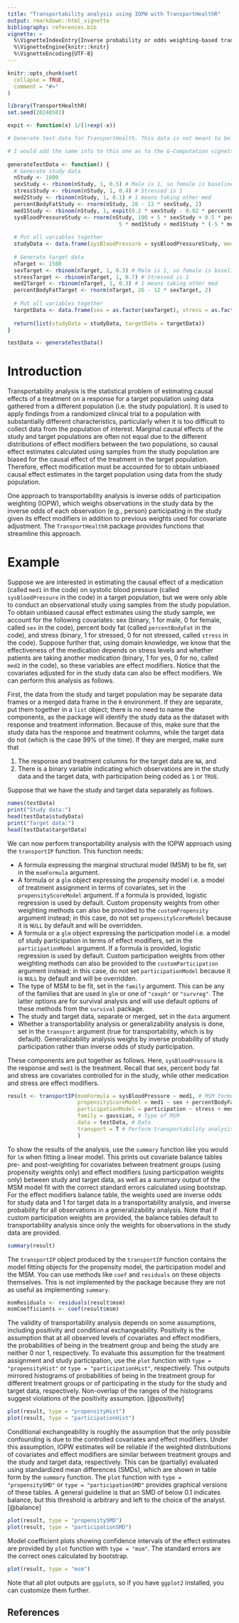 ```yaml
---
title: "Transportability analysis using IOPW with TransportHealthR"
output: rmarkdown::html_vignette
bibliography: references.bib
vignette: >
  %\VignetteIndexEntry{Inverse probability or odds weighting-based transportability analysis}
  %\VignetteEngine{knitr::knitr}
  %\VignetteEncoding{UTF-8}
---
```


```r
knitr::opts_chunk$set(
  collapse = TRUE,
  comment = "#>"
)
```

```r
library(TransportHealthR)
set.seed(20240501)

expit <- function(x) 1/(1+exp(-x))

# Generate test data for TransportHealth. This data is not meant to be officially put in the package. It is simply to test whether the implemented functions in the package accept the correct inputs and outputs.

# I would add the same info to this one as to the G-Computation vignette
  
generateTestData <- function() {
  # Generate study data
  nStudy <- 1000
  sexStudy <- rbinom(nStudy, 1, 0.5) # Male is 1, so female is baseline
  stressStudy <- rbinom(nStudy, 1, 0.4) # Stressed is 1
  med2Study <- rbinom(nStudy, 1, 0.1) # 1 means taking other med
  percentBodyFatStudy <- rnorm(nStudy, 28 - 13 * sexStudy, 2)
  med1Study <- rbinom(nStudy, 1, expit(0.2 * sexStudy - 0.02 * percentBodyFatStudy + 0.1 * stressStudy))
  sysBloodPressureStudy <- rnorm(nStudy, 100 + 5 * sexStudy + 0.5 * percentBodyFatStudy + 5 * stressStudy -
                                   5 * med1Study + med1Study * (-5 * med2Study + 7 * stressStudy))
  
  # Put all variables together
  studyData <- data.frame(sysBloodPressure = sysBloodPressureStudy, med1 = as.factor(med1Study), sex = as.factor(sexStudy), stress = as.factor(stressStudy), med2 = as.factor(med2Study), percentBodyFat = percentBodyFatStudy)
  
  # Generate target data
  nTarget <- 1500
  sexTarget <- rbinom(nTarget, 1, 0.3) # Male is 1, so female is baseline
  stressTarget <- rbinom(nTarget, 1, 0.7) # Stressed is 1
  med2Target <- rbinom(nTarget, 1, 0.3) # 1 means taking other med
  percentBodyFatTarget <- rnorm(nTarget, 26 - 12 * sexTarget, 2)
  
  # Put all variables together
  targetData <- data.frame(sex = as.factor(sexTarget), stress = as.factor(stressTarget), med2 = as.factor(med2Target), percentBodyFat = percentBodyFatTarget)
  
  return(list(studyData = studyData, targetData = targetData))
}

testData <- generateTestData()
```

# Introduction

Transportability analysis is the statistical problem of estimating causal effects of a treatment on a response for a target population using data gathered from a different population (i.e. the study population). It is used to apply findings from a randomized clinical trial to a population with substantially different characteristics, particularly when it is too difficult to collect data from the population of interest. Marginal causal effects of the study and target populations are often not equal due to the different distributions of effect modifiers between the two populations, so causal effect estimates calculated using samples from the study population are biased for the causal effect of the treatment in the target population. Therefore, effect modification must be accounted for to obtain unbiased causal effect estimates in the target population using data from the study population.

One approach to transportability analysis is inverse odds of participation weighting (IOPW), which weighs observations in the study data by the inverse odds of each observation (e.g., person) participating in the study given its effect modifiers in addition to previous weights used for covariate adjustment. The `TransportHealthR` package provides functions that streamline this approach.

# Example

Suppose we are interested in estimating the causal effect of a medication (called `med1` in the code) on systolic blood pressure (called `sysBloodPressure` in the code) in a target population, but we were only able to conduct an observational study using samples from the study population. To obtain unbiased causal effect estimates using the study sample, we account for the following covariates: sex (binary, 1 for male, 0 for female, called `sex` in the code), percent body fat (called `percentBodyFat` in the code), and stress (binary, 1 for stressed, 0 for not stressed, called `stress` in the code). Suppose further that, using domain knowledge, we know that the effectiveness of the medication depends on stress levels and whether patients are taking another medication (binary, 1 for yes, 0 for no, called `med2` in the code), so these variables are effect modifiers. Notice that the covariates adjusted for in the study data can also be effect modifiers. We can perform this analysis as follows.

First, the data from the study and target population may be separate data frames or a merged data frame in the `R` environment. If they are separate, put them together in a `list` object; there is no need to name the components, as the package will identify the study data as the dataset with response and treatment information. Because of this, make sure that the study data has the response and treatment columns, while the target data do not (which is the case 99\% of the time). If they are merged, make sure that

1. The response and treatment columns for the target data are `NA`, and
2. There is a binary variable indicating which observations are in the study data and the target data, with participation being coded as `1` or `TRUE`.

Suppose that we have the study and target data separately as follows.

```r
names(testData)
print("Study data:")
head(testData$studyData)
print("Target data:")
head(testData$targetData)

```

We can now perform transportability analysis with the IOPW approach using the `transportIP` function. This function needs:

* A formula expressing the marginal structural model (MSM) to be fit, set in the `msmFormula` argument.
* A formula or a `glm` object expressing the propensity model i.e. a model of treatment assignment in terms of covariates, set in the `propensityScoreModel` argument. If a formula is provided, logistic regression is used by default. Custom propensity weights from other weighting methods can also be provided to the `customPropensity` argument instead; in this case, do not set `propensityScoreModel` because it is `NULL` by default and will be overridden.
* A formula or a `glm` object expressing the participation model i.e. a model of study participation in terms of effect modifiers, set in the `participationModel` argument. If a formula is provided, logistic regression is used by default. Custom participation weights from other weighting methods can also be provided to the `customParticipation` argument instead; in this case, do not set `participationModel` because it is `NULL` by default and will be overridden.
* The type of MSM to be fit, set in the `family` argument. This can be any of the families that are used in `glm` or one of `"coxph"` or `"survreg"`. The latter options are for survival analysis and will use default options of these methods from the `survival` package.
* The study and target data, separate or merged, set in the `data` argument
* Whether a transportability analysis or generalizability analysis is done, set in the `transport` argument (true for transportability, which is by default). Generalizability analysis weighs by inverse probability of study participation rather than inverse odds of study participation.

These components are put together as follows. Here, `sysBloodPressure` is the response and `med1` is the treatment. Recall that sex, percent body fat and stress are covariates controlled for in the study, while other medication and stress are effect modifiers.

```r
result <- transportIP(msmFormula = sysBloodPressure ~ med1, # MSM formula
                      propensityScoreModel = med1 ~ sex + percentBodyFat + stress, # Propensity model
                      participationModel = participation ~ stress + med2, # Participation model
                      family = gaussian, # Type of MSM
                      data = testData, # Data
                      transport = T # Perform transportability analysis or generalizability analysis
                      )
```

To show the results of the analysis, use the `summary` function like you would for `lm` when fitting a linear model. This prints out covariate balance tables pre- and post-weighting for covariates between treatment groups (using propensity weights only) and effect modifiers (using participation weights only) between study and target data, as well as a summary output of the MSM model fit with the correct standard errors calculated using bootstrap. For the effect modifiers balance table, the weights used are inverse odds for study data and 1 for target data in a transportability analysis, and inverse probability for all observations in a generalizability analysis. Note that if custom participation weights are provided, the balance tables default to transportability analysis since only the weights for observations in the study data are provided.

```r
summary(result)
```

The `transportIP` object produced by the `transportIP` function contains the model fitting objects for the propensity model, the participation model and the MSM. You can use methods like `coef` and `residuals` on these objects themselves. This is not implemented by the package because they are not as useful as implementing `summary`.

```r
msmResiduals <- residuals(result$msm)
msmCoefficients <- coef(result$msm)
```

The validity of transportability analysis depends on some assumptions, including positivity and conditional exchangeability. Positivity is the assumption that at all observed levels of covariates and effect modifiers, the probabilities of being in the treatment group and being the study are neither 0 nor 1, respectively. To evaluate this assumption for the treatment assignment and study participation, use the `plot` function with `type = "propensityHist"` or `type = "participationHist"`, respectively. This outputs mirrored histograms of probabilities of being in the treatment group for different treatment groups or of participating in the study for the study and target data, respectively. Non-overlap of the ranges of the histograms suggest violations of the positivity assumption. [@positivity]

```r
plot(result, type = "propensityHist")
plot(result, type = "participationHist")
```

Conditional exchangeability is roughly the assumption that the only possible confounding is due to the controlled covariates and effect modifiers. Under this assumption, IOPW estimates will be reliable if the weighted distributions of covariates and effect modifiers are similar between treatment groups and the study and target data, respectively. This can be (partially) evaluated using standardized mean differences (SMDs), which are shown in table form by the `summary` function. The `plot` function with `type = "propensitySMD"` or `type = "participationSMD"` provides graphical versions of these tables. A general guideline is that an SMD of below 0.1 indicates balance, but this threshold is arbitrary and left to the choice of the analyst. [@balance]

```r
plot(result, type = "propensitySMD")
plot(result, type = "participationSMD")
```

Model coefficient plots showing confidence intervals of the effect estimates are provided by `plot` function with `type = "msm"`. The standard errors are the correct ones calculated by bootstrap.

```r
plot(result, type = "msm")
```

Note that all plot outputs are `ggplot`s, so if you have `ggplot2` installed, you can customize them further.

## References

::: {#refs}
:::